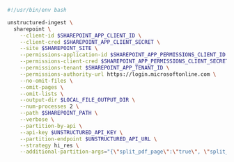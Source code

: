 ```bash CLI
#!/usr/bin/env bash

unstructured-ingest \
  sharepoint \
    --client-id $SHAREPOINT_APP_CLIENT_ID \
    --client-cred $SHAREPOINT_APP_CLIENT_SECRET \
    --site $SHAREPOINT_SITE \
    --permissions-application-id $SHAREPOINT_APP_PERMISSIONS_CLIENT_ID \
    --permissions-client-cred $SHAREPOINT_APP_PERMISSIONS_CLIENT_SECRET \
    --permissions-tenant $SHAREPOINT_APP_TENANT_ID \
    --permissions-authority-url https://login.microsoftonline.com \
    --no-omit-files \
    --omit-pages \
    --omit-lists \
    --output-dir $LOCAL_FILE_OUTPUT_DIR \
    --num-processes 2 \
    --path $SHAREPOINT_PATH \
    --verbose \
    --partition-by-api \
    --api-key $UNSTRUCTURED_API_KEY \
    --partition-endpoint $UNSTRUCTURED_API_URL \
    --strategy hi_res \
    --additional-partition-args="{\"split_pdf_page\":\"true\", \"split_pdf_allow_failed\":\"true\", \"split_pdf_concurrency_level\": 15}"
```
